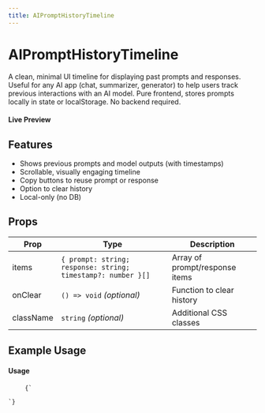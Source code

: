 ```yaml
---
title: AIPromptHistoryTimeline
---
```



# AIPromptHistoryTimeline

A clean, minimal UI timeline for displaying past prompts and responses. Useful for any AI app (chat, summarizer, generator) to help users track previous interactions with an AI model. Pure frontend, stores prompts locally in state or localStorage. No backend required.

<div className="mb-8">
  <h4 className="font-semibold mb-2">Live Preview</h4>
  <div className="bg-white dark:bg-neutral-950 border border-neutral-200 dark:border-neutral-800 rounded-lg p-6 shadow-sm">
    <AIPromptHistoryTimelineExample />
  </div>
</div>

## Features
- Shows previous prompts and model outputs (with timestamps)
- Scrollable, visually engaging timeline
- Copy buttons to reuse prompt or response
- Option to clear history
- Local-only (no DB)

## Props

| Prop      | Type                                                                 | Description                                 |
|-----------|----------------------------------------------------------------------|---------------------------------------------|
| items     | `{ prompt: string; response: string; timestamp?: number }[]`         | Array of prompt/response items              |
| onClear   | `() => void` _(optional)_                                            | Function to clear history                   |
| className | `string` _(optional)_                                                | Additional CSS classes                      |

## Example Usage

<div className="mb-8">
  <h4 className="font-semibold mb-2">Usage</h4>
  <pre className="bg-neutral-900 text-neutral-100 rounded-lg p-4 overflow-x-auto text-sm">
    <code>{`
<AIPromptHistoryTimeline 
  items={[
    { prompt: "Summarize this article", response: "Here's the summary...", timestamp: 1716649132 },
    { prompt: "Translate this", response: "Voici la traduction..." }
  ]}
/>
`}</code>
  </pre>
</div> 